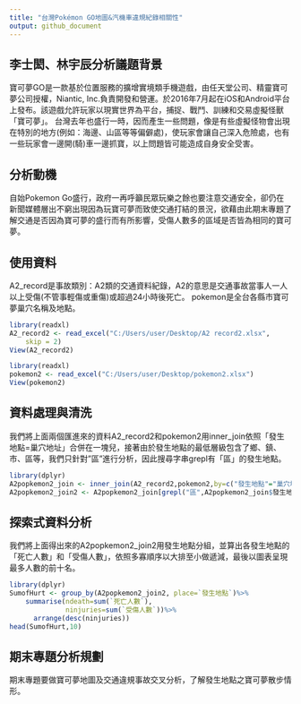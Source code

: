 ```yaml
---
title: "台灣Pokémon GO地圖&汽機車違規紀錄相關性"
output: github_document
---
```


## 李士閎、林宇辰分析議題背景
寶可夢GO是一款基於位置服務的擴增實境類手機遊戲，由任天堂公司、精靈寶可夢公司授權，Niantic, Inc.負責開發和營運。於2016年7月起在iOS和Android平台上發布。該遊戲允許玩家以現實世界為平台，捕捉、戰鬥、訓練和交易虛擬怪獸「寶可夢」。
台灣去年也盛行一時，因而產生一些問題，像是有些虛擬怪物會出現在特別的地方(例如：海邊、山區等等偏僻處)，使玩家會讓自己深入危險處，也有一些玩家會一邊開(騎)車一邊抓寶，以上問題皆可能造成自身安全受害。

## 分析動機
自始Pokemon Go盛行，政府一再呼籲民眾玩樂之餘也要注意交通安全，卻仍在新聞媒體層出不窮出現因為玩寶可夢而致使交通打結的景況，欲藉由此期末專題了解交通是否因為寶可夢的盛行而有所影響，受傷人數多的區域是否皆為相同的寶可夢。

## 使用資料
A2_record是事故類別：A2類的交通資料紀錄，A2的意思是交通事故當事人一人以上受傷(不管事輕傷或重傷)或超過24小時後死亡。
pokemon是全台各縣市寶可夢巢穴名稱及地點。

```r
library(readxl)
A2_record2 <- read_excel("C:/Users/user/Desktop/A2 record2.xlsx", 
    skip = 2)
View(A2_record2)

library(readxl)
pokemon2 <- read_excel("C:/Users/user/Desktop/pokemon2.xlsx")
View(pokemon2)
```

## 資料處理與清洗
我們將上面兩個匯進來的資料A2_record2和pokemon2用inner_join依照「發生地點=巢穴地址」合併在一塊兒，接著由於發生地點的最低層級包含了鄉、鎮、市、區等，我們只針對"區"進行分析，因此搜尋字串grepl有「區」的發生地點。

```r
library(dplyr)
A2popkemon2_join <- inner_join(A2_record2,pokemon2,by=c("發生地點"="巢穴地址"))
A2popkemon2_join2 <- A2popkemon2_join[grepl("區",A2popkemon2_join$發生地點),]
```

## 探索式資料分析
我們將上面得出來的A2popkemon2_join2用發生地點分組，並算出各發生地點的「死亡人數」和「受傷人數」，依照多寡順序以大排至小做遞減，最後以圖表呈現最多人數的前十名。

```r
library(dplyr)
SumofHurt <- group_by(A2popkemon2_join2, place=`發生地點`)%>%
    summarise(ndeath=sum(`死亡人數`),
              ninjuries=sum(`受傷人數`))%>%
      arrange(desc(ninjuries))
head(SumofHurt,10)
```

## 期末專題分析規劃
期末專題要做寶可夢地圖及交通違規事故交叉分析，了解發生地點之寶可夢散步情形。

